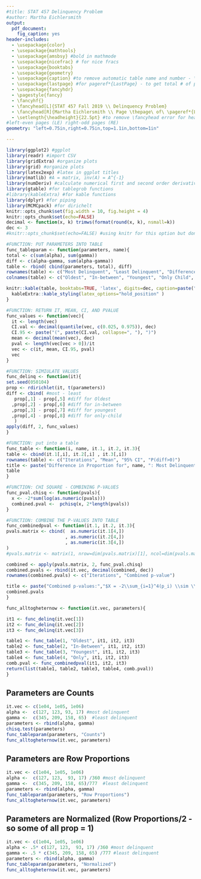 ```yaml
---
#title: STAT 457 Delinquency Problem 
#author: Martha Eichlersmith
output:
  pdf_document:
    fig_caption: yes
header-includes:
  - \usepackage{color}
  - \usepackage{mathtools}
  - \usepackage{amsbsy} #bold in mathmode
  - \usepackage{nicefrac} # for nice fracs 
  - \usepackage{booktabs}
  - \usepackage{geometry}
  - \usepackage{caption} #to remove automatic table name and number - \captionsetup[table]{labelformat=empty}, put code under ---
  - \usepackage{lastpage} #for pageref*{LastPage} - to get total # of pages
  - \usepackage{fancyhdr}
  - \pagestyle{fancy}
  - \fancyhf{}
  - \fancyhead[L]{STAT 457 Fall 2019 \\ Delinquency Problem}
  - \fancyhead[R]{Martha Eichlersmith \\ Page \thepage\ of\ \pageref*{LastPage}}  
  - \setlength{\headheight}{22.5pt} #to remove \fancyhead error for head height
#left-even pages (LE) right-odd pages (RE)
geometry: "left=0.75in,right=0.75in,top=1.1in,bottom=1in" 

---
```

```r
library(ggplot2) #ggplot
library(readr) #import CSV
library(gridExtra) #organize plots
library(grid) #organize plots
library(latex2exp) #latex in ggplot titles 
library(matlib) #A = matrix, inv(A) = A^{-1} 
library(numDeriv) #calculate numerical first and second order derivatives 
library(gtable) #for tablegrob functions 
#library(kableExtra) #for kable functions
library(dplyr) #for piping 
library(MCMCpack) #for dirichelt
knitr::opts_chunk$set(fig.width = 10, fig.height = 4)
knitr::opts_chunk$set(echo=FALSE)
decimal <- function(x, k) trimws(format(round(x, k), nsmall=k))
dec <- 3
#knitr::opts_chunk$set(echo=FALSE) #using knitr for this option but don't have to load 
```

```r
#FUNCTION: PUT PARAMETERS INTO TABLE
func_tableparam <- function(parameters, name){
total <- c(sum(alpha), sum(gamma))
diff <- c(alpha-gamma, sum(alpha-gamma))
table <- rbind( cbind(parameters, total), diff)
rownames(table) <- c("Most Delinquent", "Least Delinquent", "Difference (Most - Least)")
colnames(table) <- c("Oldest", "In-between", "Youngest", "Only Child", "Total")

knitr::kable(table, booktabs=TRUE, 'latex', digits=dec, caption=paste("Dirichlet Parameters:", name)) %>%
  kableExtra::kable_styling(latex_options="hold_position" ) 
}
```

```r
#FUNCTION: RETURN IT, MEAN, CI, AND PVALUE 
func_values <- function(vec){
  it <- length(vec)
  CI.val <- decimal(quantile(vec, c(0.025, 0.975)), dec)
  CI.95 <- paste("(", paste(CI.val, collapse=", "), ")")
  mean <- decimal(mean(vec), dec)
  pval <- length(vec[vec > 0])/it 
  vec <- c(it, mean, CI.95, pval)
  vec
}
```
```r
#FUNCTION: SIMIULATE VALUES 
func_delinq <- function(it){
set.seed(050104)
prop <- rdirichlet(it, t(parameters))
diff <- cbind( #most - least
   prop[,1] - prop[,5] #diff for Oldest
  ,prop[,2] - prop[,6] #diff for in-between
  ,prop[,3] - prop[,7] #diff for youngest
  ,prop[,4] - prop[,8] #diff for only-child
   )
apply(diff, 2, func_values)
}
```
```r
#FUNCTION: put into a table 
func_table <- function(i, name, it.1, it.2, it.3){
table <- cbind(it.1[,i], it.2[,i] , it.3[,i])
rownames(table) <- c("Iterations", "Mean", "95% CI", "P(diff>0)")
title <- paste("Difference in Proportion for", name, ": Most Delinquent - Least Delinquent")
table
}
```
```r
#FUNCTION: CHI SQUARE - COMBINING P-VALUES 
func_pval.chisq <- function(pvals){
  x <- -2*sum(log(as.numeric(pvals)))
  combined.pval <-  pchisq(x, 2*length(pvals))
}
```
```r
#FUNCTION: COMBINE THE P-VALUES INTO TABLE 
func_combinedpval <- function(it.1, it.2, it.3){
pvals.matrix <- cbind(  as.numeric(it.1[4,])
                      , as.numeric(it.2[4,])
                      , as.numeric(it.3[4,])
)
#pvals.matrix <- matrix(1, nrow=dim(pvals.matrix)[1], ncol=dim(pvals.matrix)[2]) - pvals.matrix 

combined <- apply(pvals.matrix, 2, func_pval.chisq)
combined.pvals <- rbind(it.vec, decimal(combined, dec))
rownames(combined.pvals) <- c("Iterations", "Combined p-value")

title <- paste("Combined p-values:","$X = -2\\sum_{i=1}^4(p_i) \\sim \\chi^2_{df=8}$")
combined.pvals 
}
```
```r
func_alltogheternow <- function(it.vec, parameters){

it1 <- func_delinq(it.vec[1])
it2 <- func_delinq(it.vec[2])
it3 <- func_delinq(it.vec[3])

table1 <- func_table(1, "Oldest", it1, it2, it3)
table2 <- func_table(2, "In-Between", it1, it2, it3)
table3 <- func_table(3, "Youngest", it1, it2, it3)
table4 <- func_table(4, "Only", it1, it2, it3)
comb.pval <- func_combinedpval(it1, it2, it3)
return(list(table1, table2, table3, table4, comb.pval))
}
```


## Parameters are Counts 
```r
it.vec <- c(1e04, 1e05, 1e06)
alpha <-  c(127, 123, 93, 17) #most delinquent
gamma <-  c(345, 209, 158, 65)  #least delinquent
parameters <- rbind(alpha, gamma)
chisq.test(parameters)
func_tableparam(parameters, "Counts")
func_alltogheternow(it.vec, parameters)

```

\newpage 
## Parameters are Row Proportions 
```r
it.vec <- c(1e04, 1e05, 1e06)
alpha <-  c(127, 123,  93, 17) /360 #most delinquent
gamma <-  c(345, 209, 158, 65)/777  #least delinquent
parameters <- rbind(alpha, gamma)
func_tableparam(parameters, "Row Proportions")
func_alltogheternow(it.vec, parameters)
```

\newpage 
## Parameters are Normalized (Row Proportions/2 - so some of all prop = 1) 
```r
it.vec <- c(1e04, 1e05, 1e06)
alpha <- .5* c(127, 123,  93, 17) /360 #most delinquent
gamma <- .5 * c(345, 209, 158, 65) /777 #least delinquent
parameters <- rbind(alpha, gamma)
func_tableparam(parameters, "Normalized")
func_alltogheternow(it.vec, parameters)
```



